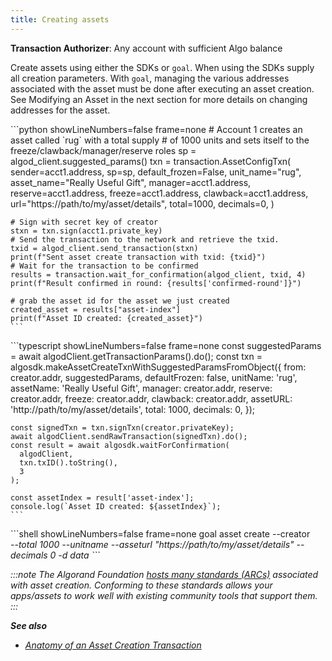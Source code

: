 ```yaml
---
title: Creating assets
---
```



**Transaction Authorizer**: Any account with sufficient Algo balance

Create assets using either the SDKs or `goal`. When using the SDKs supply all creation parameters. With `goal`, managing the various addresses associated with the asset must be done after executing an asset creation. See Modifying an Asset in the next section for more details on changing addresses for the asset.

<Tabs syncKey='lang'>
  <TabItem label='Python' icon='seti:python'>
    ```python showLineNumbers=false frame=none
    # Account 1 creates an asset called `rug` with a total supply
    # of 1000 units and sets itself to the freeze/clawback/manager/reserve roles
    sp = algod_client.suggested_params()
    txn = transaction.AssetConfigTxn(
        sender=acct1.address,
        sp=sp,
        default_frozen=False,
        unit_name="rug",
        asset_name="Really Useful Gift",
        manager=acct1.address,
        reserve=acct1.address,
        freeze=acct1.address,
        clawback=acct1.address,
        url="https://path/to/my/asset/details",
        total=1000,
        decimals=0,
    )
    
    # Sign with secret key of creator
    stxn = txn.sign(acct1.private_key)
    # Send the transaction to the network and retrieve the txid.
    txid = algod_client.send_transaction(stxn)
    print(f"Sent asset create transaction with txid: {txid}")
    # Wait for the transaction to be confirmed
    results = transaction.wait_for_confirmation(algod_client, txid, 4)
    print(f"Result confirmed in round: {results['confirmed-round']}")
    
    # grab the asset id for the asset we just created
    created_asset = results["asset-index"]
    print(f"Asset ID created: {created_asset}")
    ```
  </TabItem>
  <TabItem label='JavaScript' icon='seti:typescript'>
    ```typescript showLineNumbers=false frame=none
    const suggestedParams = await algodClient.getTransactionParams().do();
	const txn = algosdk.makeAssetCreateTxnWithSuggestedParamsFromObject({
	  from: creator.addr,
	  suggestedParams,
	  defaultFrozen: false,
	  unitName: 'rug',
	  assetName: 'Really Useful Gift',
	  manager: creator.addr,
	  reserve: creator.addr,
	  freeze: creator.addr,
	  clawback: creator.addr,
	  assetURL: 'http://path/to/my/asset/details',
	  total: 1000,
	  decimals: 0,
	});
	
	const signedTxn = txn.signTxn(creator.privateKey);
	await algodClient.sendRawTransaction(signedTxn).do();
	const result = await algosdk.waitForConfirmation(
	  algodClient,
	  txn.txID().toString(),
	  3
	);
	
	const assetIndex = result['asset-index'];
	console.log(`Asset ID created: ${assetIndex}`);
    ```
  </TabItem>
  <TabItem label='Goal' icon='seti:shell'>
    ```shell showLineNumbers=false frame=none
    goal asset create --creator <address> --total 1000 --unitname <unit-name> --asseturl "https://path/to/my/asset/details" --decimals 0   -d data
    ```
  </TabItem>
</Tabs>

:::note
The Algorand Foundation [hosts many standards (ARCs)](https://arc.algorand.foundation/) associated with asset creation. Conforming to these standards allows your apps/assets to work well with existing community tools that support them.
:::

**See also**

- [Anatomy of an Asset Creation Transaction](../transactions#create-an-asset)


